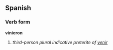 ==Spanish==
===Verb form===
'''vinieron'''

# ''third-person plural indicative preterite of [[venir]]''